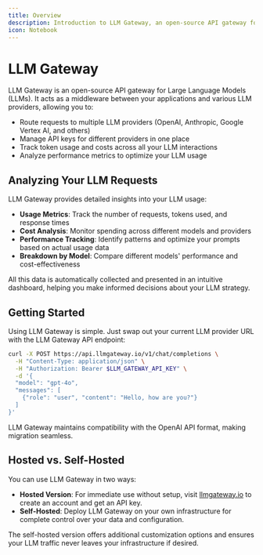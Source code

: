 ```yaml
---
title: Overview
description: Introduction to LLM Gateway, an open-source API gateway for LLMs.
icon: Notebook
---
```


# LLM Gateway

LLM Gateway is an open-source API gateway for Large Language Models (LLMs). It acts as a middleware between your applications and various LLM providers, allowing you to:

- Route requests to multiple LLM providers (OpenAI, Anthropic, Google Vertex AI, and others)
- Manage API keys for different providers in one place
- Track token usage and costs across all your LLM interactions
- Analyze performance metrics to optimize your LLM usage

## Analyzing Your LLM Requests

LLM Gateway provides detailed insights into your LLM usage:

- **Usage Metrics**: Track the number of requests, tokens used, and response times
- **Cost Analysis**: Monitor spending across different models and providers
- **Performance Tracking**: Identify patterns and optimize your prompts based on actual usage data
- **Breakdown by Model**: Compare different models' performance and cost-effectiveness

All this data is automatically collected and presented in an intuitive dashboard, helping you make informed decisions about your LLM strategy.

## Getting Started

Using LLM Gateway is simple. Just swap out your current LLM provider URL with the LLM Gateway API endpoint:

```bash
curl -X POST https://api.llmgateway.io/v1/chat/completions \
  -H "Content-Type: application/json" \
  -H "Authorization: Bearer $LLM_GATEWAY_API_KEY" \
  -d '{
  "model": "gpt-4o",
  "messages": [
    {"role": "user", "content": "Hello, how are you?"}
  ]
}'
```

LLM Gateway maintains compatibility with the OpenAI API format, making migration seamless.

## Hosted vs. Self-Hosted

You can use LLM Gateway in two ways:

- **Hosted Version**: For immediate use without setup, visit [llmgateway.io](https://llmgateway.io) to create an account and get an API key.
- **Self-Hosted**: Deploy LLM Gateway on your own infrastructure for complete control over your data and configuration.

The self-hosted version offers additional customization options and ensures your LLM traffic never leaves your infrastructure if desired.
